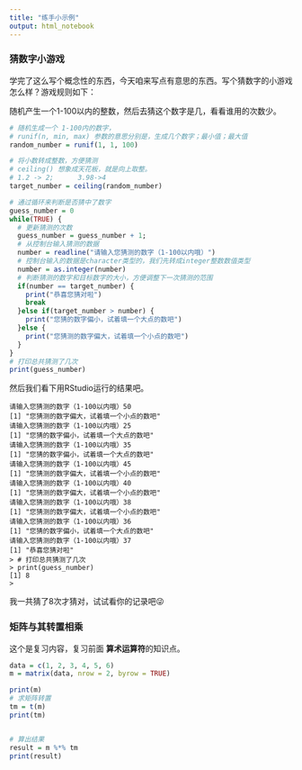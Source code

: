 ```yaml
---
title: "练手小示例"
output: html_notebook
---
```



### 猜数字小游戏
学完了这么写个概念性的东西，今天咱来写点有意思的东西。写个猜数字的小游戏怎么样？游戏规则如下：

随机产生一个1-100以内的整数，然后去猜这个数字是几，看看谁用的次数少。

```r
# 随机生成一个 1-100内的数字，
# runif(n, min, max) 参数的意思分别是，生成几个数字；最小值；最大值
random_number = runif(1, 1, 100)

# 将小数转成整数，方便猜测 
# ceiling() 想象成天花板，就是向上取整。
# 1.2 -> 2;      3.98->4
target_number = ceiling(random_number)

# 通过循环来判断是否猜中了数字
guess_number = 0
while(TRUE) {
  # 更新猜测的次数
  guess_number = guess_number + 1;
  # 从控制台输入猜测的数据
  number = readline("请输入您猜测的数字（1-100以内哦）")
  # 控制台输入的数据是character类型的，我们先转成integer整数数值类型
  number = as.integer(number)
  # 判断猜测的数字和目标数字的大小，方便调整下一次猜测的范围
  if(number == target_number) {
    print("恭喜您猜对啦")
    break
  }else if(target_number > number) {
    print("您猜的数字偏小，试着填一个大点的数吧")
  }else {
    print("您猜测的数字偏大，试着填一个小点的数吧")
  }
}
# 打印总共猜测了几次
print(guess_number)
```


然后我们看下用RStudio运行的结果吧。

```
请输入您猜测的数字（1-100以内哦）50
[1] "您猜测的数字偏大，试着填一个小点的数吧"
请输入您猜测的数字（1-100以内哦）25
[1] "您猜的数字偏小，试着填一个大点的数吧"
请输入您猜测的数字（1-100以内哦）35
[1] "您猜的数字偏小，试着填一个大点的数吧"
请输入您猜测的数字（1-100以内哦）45
[1] "您猜测的数字偏大，试着填一个小点的数吧"
请输入您猜测的数字（1-100以内哦）40
[1] "您猜测的数字偏大，试着填一个小点的数吧"
请输入您猜测的数字（1-100以内哦）38
[1] "您猜测的数字偏大，试着填一个小点的数吧"
请输入您猜测的数字（1-100以内哦）36
[1] "您猜的数字偏小，试着填一个大点的数吧"
请输入您猜测的数字（1-100以内哦）37
[1] "恭喜您猜对啦"
> # 打印总共猜测了几次
> print(guess_number)
[1] 8
> 
```

我一共猜了8次才猜对，试试看你的记录吧😜


### 矩阵与其转置相乘

这个是复习内容，复习前面 **算术运算符**的知识点。

```r
data = c(1, 2, 3, 4, 5, 6)
m = matrix(data, nrow = 2, byrow = TRUE)

print(m)
# 求矩阵转置
tm = t(m)
print(tm)


# 算出结果
result = m %*% tm
print(result)
```
